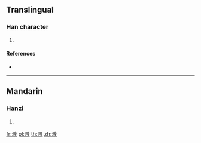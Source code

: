 ==Translingual==

===Han character===
{{Han char|rn=85|rad=水|as=12|sn=15|four=|canj=ENLM}}

# {{defn|Han|sort=水12}}

====References====
* {{Han ref|kx=0645.070|dkj=18217|hdz=31733.050|uh=6F0B|ud=28427}}

----

==Mandarin==

===Hanzi===
{{cmn-hanzi|pin=[[lóng]] ([[long2]]), [[sǒng]] ([[song3]])|wg=lung<sup>2</sup>, sung<sup>3</sup>}}

# {{defn|lang=cmn|sort=水12}}

[[fr:漋]]
[[pl:漋]]
[[th:漋]]
[[zh:漋]]